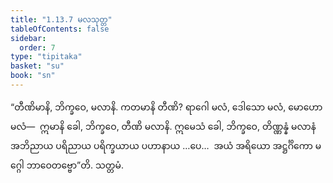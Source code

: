 ```yaml
---
title: "1.13.7 မလသုတ္တ"
tableOfContents: false
sidebar:
  order: 7
type: "tipitaka"
basket: "su"
book: "sn"
---
```



<DynamicBreadcrumb />

<Division number="167" book="sn" e="ch" v="18" p="304">

<Paragraph number="322" book="sn">
“တီဏိမာနိ, ဘိက္ခဝေ, မလာနိ. ကတမာနိ တီဏိ? ရာဂေါ မလံ, ဒေါသော မလံ, မောဟော မလံ—  ဣမာနိ ခေါ, ဘိက္ခဝေ, တီဏိ မလာနိ. ဣမေသံ ခေါ, ဘိက္ခဝေ, တိဏ္ဏန္နံ မလာနံ အဘိညာယ ပရိညာယ ပရိက္ခယာယ ပဟာနာယ …ပေ…  အယံ အရိယော အဋ္ဌင်္ဂိကော မဂ္ဂေါ ဘာဝေတဗ္ဗော”တိ.

</Paragraph>
</Division>

<Paragraph number="323" type="center" book="sn">
သတ္တမံ.
</Paragraph>